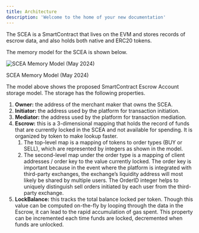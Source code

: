```yaml
---
title: Architecture
description: 'Welcome to the home of your new documentation'
---
```


The SCEA is a SmartContract that lives on the EVM and stores records of escrow data, and also holds both native and ERC20 tokens.

The memory model for the SCEA is shown below.

![SCEA Memory Model (May 2024)](https://prod-files-secure.s3.us-west-2.amazonaws.com/d71729bd-3936-4a73-97f2-462207142a3e/b1ec78ea-cc11-4206-a9c7-dd03b06445df/SCEA_(1).jpg)

SCEA Memory Model (May 2024)

The model above shows the proposed SmartContract Escrow Account storage model. The storage has the following properties.

1. **Owner:** the address of the merchant maker that owns the SCEA.
2. **Initiator:** the address used by the platform for transaction initiation.
3. **Mediator:** the address used by the platform for transaction mediation.
4. **Escrow:** this is a 3-dimensional mapping that holds the record of funds that are currently locked in the SCEA and not available for spending. It is organized by token to make lookup faster. 
    1. The top-level map is a mapping of tokens to order types (BUY or SELL), which are represented by integers as shown in the model.
    2. The second-level map under the order type is a mapping of client addresses / order key to the value currently locked. The order key is important because in the event where the platform is integrated with third-party exchanges, the exchange’s liquidity address will most likely be shared by multiple users. The OrderID integer helps to uniquely distinguish sell orders initiated by each user from the third-party exchange.
5. **LockBalance:** this tracks the total balance locked per token. Though this value can be computed on-the-fly by looping through the data in the Escrow, it can lead to the rapid accumulation of gas spent. This property can be incremented each time funds are locked, decremented when funds are unlocked.